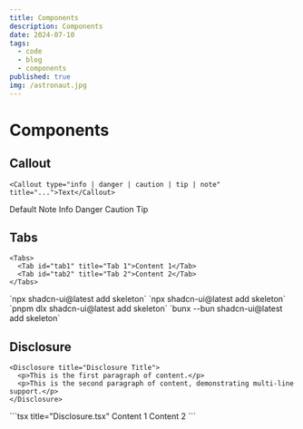 ```yaml
---
title: Components
description: Components
date: 2024-07-10
tags:
  - code
  - blog
  - components
published: true
img: /astronaut.jpg
---
```



# Components

## Callout

```tsx
<Callout type="info | danger | caution | tip | note" title="...">Text</Callout>
```
<Callout>Default</Callout>
<Callout type="note">Note</Callout>
<Callout type="info">Info</Callout>
<Callout type="danger">Danger</Callout>
<Callout type="caution">Caution</Callout>
<Callout type="tip">Tip</Callout>

## Tabs

```tsx
<Tabs>
  <Tab id="tab1" title="Tab 1">Content 1</Tab>
  <Tab id="tab2" title="Tab 2">Content 2</Tab>
</Tabs>
```
<Tabs>
  <Tab id="npm" title="npm">`npx shadcn-ui@latest add skeleton`</Tab>
  <Tab id="yarn" title="yarn">`npx shadcn-ui@latest add skeleton`</Tab>
  <Tab id="pnpm" title="pnpm">`pnpm dlx shadcn-ui@latest add skeleton`</Tab>
  <Tab id="bun" title="bun">`bunx --bun shadcn-ui@latest add skeleton`</Tab>
</Tabs>

## Disclosure

```tsx
<Disclosure title="Disclosure Title">
  <p>This is the first paragraph of content.</p>
  <p>This is the second paragraph of content, demonstrating multi-line support.</p>
</Disclosure>
```
<Disclosure title="Disclosure Title">
```tsx title="Disclosure.tsx"
<Tabs>
  <Tab id="tab1" title="Tab 1">Content 1</Tab>
  <Tab id="tab2" title="Tab 2">Content 2</Tab>
</Tabs>
```
</Disclosure>